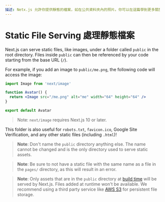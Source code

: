 ```yaml
---
描述: Netx.js 允許你提供靜態的檔案，如在公共資料夾內的照片。你可以在這篇學到更多關於 Next.js 如何處理靜態檔案。
---
```


# Static File Serving 處理靜態檔案

Next.js can serve static files, like images, under a folder called `public` in the root directory. Files inside `public` can then be referenced by your code starting from the base URL (`/`).

For example, if you add an image to `public/me.png`, the following code will access the image:

```jsx
import Image from 'next/image'

function Avatar() {
  return <Image src="/me.png" alt="me" width="64" height="64" />
}

export default Avatar
```

> Note: `next/image` requires Next.js 10 or later.

This folder is also useful for `robots.txt`, `favicon.ico`, Google Site Verification, and any other static files (including `.html`)!

> **Note**: Don't name the `public` directory anything else. The name cannot be changed and is the only directory used to serve static assets.

> **Note**: Be sure to not have a static file with the same name as a file in the `pages/` directory, as this will result in an error.

> **Note**: Only assets that are in the `public` directory at [build time](/docs/api-reference/cli.md#build) will be served by Next.js. Files added at runtime won't be available. We recommend using a third party service like [AWS S3](https://aws.amazon.com/s3/) for persistent file storage.

